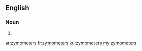 ==English==

===Noun===
{{head|en|plural}}

# {{plural of|zymometer|lang=en|nocat=1}}

[[ar:zymometers]]
[[fr:zymometers]]
[[ku:zymometers]]
[[my:zymometers]]